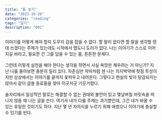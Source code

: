 ```yaml
---
title: "돌 놓기"
date: "2023-10-28"
categories: "reading"
tags: "일기"
description: "001"
---
```


이야기를 어떻게 해야 할지 도무지 감을 잡을 수 없다. 할 말이 없다면 할 말을 생각할 텐데 쓰겠다는 주제가 있는데도 시작에서 맴도니 도리가 없다. 나는 이야기가 스스로 이어지길 바라고, 필요한 건 그를 담을 수 있는 몸, 튼튼한 문체다.  
<br/>
그런데 이렇게 실천을 해야 한다는 생각을 하면서 사실 욕망만 채우려는 거 아닌가? 지난 나를 돌아보면 충분히 일리 있다. 자존심만 악마처럼 센 나는 의지박약에 헛점 투성이지만 상상에서는 이야기를 끝까지 꽃피우고 내려온다. 그렇다고 현실의 빚이 탕감되지는 않아서 같이 글쓸 동료들을 찾아 이곳저곳 기웃거렸다.  
<br/>
술자리에서 일상적인 말로는 해결할 수 없는 권태와 불안이 있고 몇날며칠 머릿속을 떠나지 않을 때 나는 글을 쓴다. 여기서 내가 다룰 주제는 과거뿐인데, 그건 내가 바꿀 수 있는 유일한 것이기도 하다. 지난 몇 년 자의식을 누르기 위해 애썼으니 이야기에 충실할 수 있기를 빈다.
